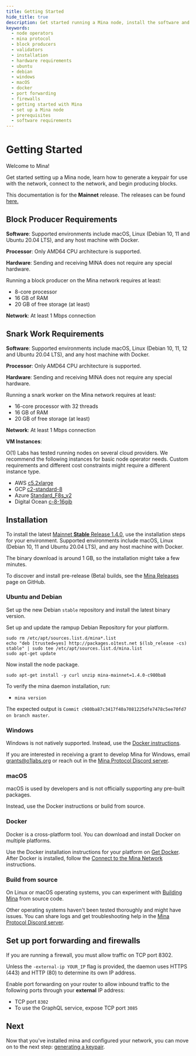 ```yaml
---
title: Getting Started
hide_title: true
description: Get started running a Mina node, install the software and configure.
keywords:
  - node operators
  - mina protocol
  - block producers
  - validators
  - installation
  - hardware requirements
  - ubuntu
  - debian
  - windows
  - macOS
  - docker
  - port forwarding
  - firewalls
  - getting started with Mina
  - set up a Mina node
  - prerequisites
  - software requirements
---
```


# Getting Started

Welcome to Mina! 

Get started setting up a Mina node, learn how to generate a keypair for use with the network, connect to the network, and begin producing blocks.

This documentation is for the **Mainnet** release. The releases can be found [here.](https://github.com/MinaProtocol/mina/releases)

## Block Producer Requirements

**Software**: Supported environments include macOS, Linux (Debian 10, 11 and Ubuntu 20.04 LTS), and any host machine with Docker. 

**Processor**: Only AMD64 CPU architecture is supported.

**Hardware**: Sending and receiving MINA does not require any special hardware. 

Running a block producer on the Mina network requires at least:

- 8-core processor
- 16 GB of RAM
- 20 GB of free storage (at least)

**Network**: At least 1 Mbps connection

## Snark Work Requirements

**Software**: Supported environments include macOS, Linux (Debian 10, 11, 12 and Ubuntu 20.04 LTS), and any host machine with Docker. 

**Processor**: Only AMD64 CPU architecture is supported.

**Hardware**: Sending and receiving MINA does not require any special hardware. 

Running a snark worker on the Mina network requires at least:

- 16-core processor with 32 threads
- 16 GB of RAM
- 20 GB of free storage (at least)

**Network**: At least 1 Mbps connection

**VM Instances**:

O(1) Labs has tested running nodes on several cloud providers. We recommend the following instances for basic node operator needs. Custom requirements and different cost constraints might require a different instance type.

- AWS [c5.2xlarge](https://www.ec2instances.info/?filter=c5.2xl&region=us-west-2&cost_duration=daily&selected=c5.2xlarge)
- GCP [c2-standard-8](https://cloud.google.com/compute/docs/machine-types)
- Azure [Standard_F8s_v2](https://docs.microsoft.com/en-us/azure/virtual-machines/windows/sizes-compute#fsv2-series-1)
- Digital Ocean [c-8-16gib](https://cloud.digitalocean.com/droplets/new?size=c-8-16gib)

## Installation

To install the latest [Mainnet **Stable** Release 1.4.0](https://github.com/MinaProtocol/mina/releases/tag/1.4.0), use the installation steps for your environment. Supported environments include macOS, Linux (Debian 10, 11 and Ubuntu 20.04 LTS), and any host machine with Docker.

The binary download is around 1 GB, so the installation might take a few minutes.

To discover and install pre-release (Beta) builds, see the [Mina Releases](https://github.com/MinaProtocol/mina/releases) page on GitHub.

### Ubuntu and Debian

Set up the new Debian `stable` repository and install the latest binary version.

Set up and update the rampup Debian Repository for your platform.  

```
sudo rm /etc/apt/sources.list.d/mina*.list
echo "deb [trusted=yes] http://packages.o1test.net $(lsb_release -cs) stable" | sudo tee /etc/apt/sources.list.d/mina.list
sudo apt-get update
```

Now install the node package.

```
sudo apt-get install -y curl unzip mina-mainnet=1.4.0-c980ba8
```


To verify the mina daemon installation, run:

- `mina version`

The expected output is `Commit c980ba87c3417f40a7081225dfe7478c5ee70fd7 on branch master`.

### Windows
Windows is not natively supported. Instead, use the [Docker instructions](getting-started#docker). 

If you are interested in receiving a grant to develop Mina for Windows, email grants@o1labs.org or reach out in the [Mina Protocol Discord server](https://discord.gg/minaprotocol).

### macOS

macOS is used by developers and is not officially supporting any pre-built packages.

Instead, use the Docker instructions or build from source.

### Docker

Docker is a cross-platform tool. You can download and install Docker on multiple platforms. 

Use the Docker installation instructions for your platform on [Get Docker](https://docs.docker.com/get-docker/). After Docker is installed, follow the [Connect to the Mina Network](/node-operators/block-producer-node/connecting-to-the-network#docker) instructions.

### Build from source

On Linux or macOS operating systems, you can experiment with [Building Mina](https://github.com/MinaProtocol/mina/blob/master/README-dev.md#building-mina) from source code.

Other operating systems haven't been tested thoroughly and might have issues. You can share logs and get troubleshooting help in the [Mina Protocol Discord server](https://discord.gg/minaprotocol).

## Set up port forwarding and firewalls

If you are running a firewall, you must allow traffic on TCP port 8302.

Unless the `-external-ip YOUR_IP` flag is provided, the daemon uses HTTPS (443) and HTTP (80) to determine its own IP address.

Enable port forwarding on your router to allow inbound traffic to the following ports through your **external** IP address:

- TCP port `8302`
- To use the GraphQL service, expose TCP port `3085`

## Next

Now that you've installed mina and configured your network, you can move on to the next step: [generating a keypair](../generating-a-keypair).
